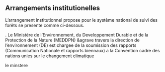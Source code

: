 
## Arrangements institutionelles

L'arrangement institutionnel propose pour le système national de suivi des forêts se presente comme ci-dessous. 

.	Le Ministère de l'Environnement, du Developpement Durable et de la Protection de la Nature (MEDDPN) &agrave travers la direction de l'environnement (DE) est chargee de la soumission des rapports (Communication Nationale et rapports biennaux) a la Convention cadre des nations unies sur le changement climatique

le minstere